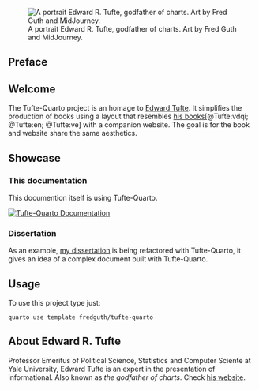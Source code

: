 ![A portrait Edward R. Tufte, godfather of charts. Art by Fred Guth and MidJourney.](images/et_midjourney_transparent.png){.column-margin}

:::{.content-hidden when-format="html"}:::
# Preface
:::
:::{.content-hidden when-format="pdf"}:::
# Welcome
:::
The Tufte-Quarto project is an homage to [Edward Tufte](#sec-tufte). It simplifies the production of books using a layout that resembles [his books](https://www.edwardtufte.com/tufte/books_vdqi)[@Tufte:vdqi; @Tufte:en; @Tufte:ve] with a companion website. The goal is for the book and website share the same aesthetics. 

## Showcase

### This documentation

This documention itself is using Tufte-Quarto. 


::: {.content-visible when-format="html"}

[![Tufte-Quarto Documentation](/Images/bookcover){.column-margin #fig-cover}](./TufteStyledBook.pdf)

:::

### Dissertation
As an example, [my dissertation](https://fredguth.github.io/IBToDL) is being refactored with Tufte-Quarto, it gives an idea of a complex document built with Tufte-Quarto.

## Usage
To use this project type just:

`quarto use template fredguth/tufte-quarto`

::: {#sec-tufte}

## About Edward R. Tufte
Professor Emeritus of Political Science, Statistics and Computer Sciente at Yale University, Edward Tufte is an expert in the presentation of informational. Also known as *the godfather of charts*. Check [his website](https://www.edwardtufte.com/tufte/).

:::

